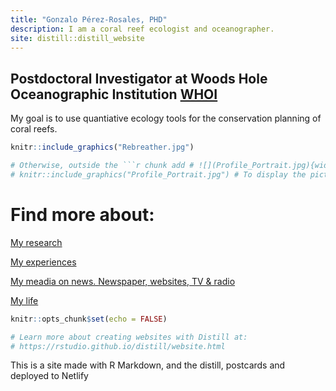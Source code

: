 ```yaml
---
title: "Gonzalo Pérez-Rosales, PHD"
description: I am a coral reef ecologist and oceanographer. 
site: distill::distill_website
---
```

##         Postdoctoral Investigator at Woods Hole Oceanographic Institution [WHOI](https://www.whoi.edu/)

My goal is to use quantiative ecology tools for the conservation planning of coral reefs.

```r
knitr::include_graphics("Rebreather.jpg")
```


```r

# Otherwise, outside the ```r chunk add # ![](Profile_Portrait.jpg){width=15}
# knitr::include_graphics("Profile_Portrait.jpg") # To display the picture remove the #

```

# Find more about: 

  [My research](https://gonzaloperezrosales.netlify.app/research.html)
  
  [My experiences](https://gonzaloperezrosales.netlify.app/blog.html)
  
  [My meadia on news. Newspaper, websites, TV & radio](https://gonzaloperezrosales.netlify.app/media.html)
  
  [My life](https://gonzaloperezrosales.netlify.app/about.html)


```r
knitr::opts_chunk$set(echo = FALSE)

# Learn more about creating websites with Distill at:
# https://rstudio.github.io/distill/website.html

```


<!-- author: -->
<!--   - name: Gonzalo Pérez-Rosales, Phd -->
<!--     url: https://gonzaloperezrosales.netlify.app/ -->
<!--     affiliation: CRIOBE -->
<!--     affiliation_url: http://www.criobe.pf/pro/personnel/doctorants/gonzalo-perez-rosales/ -->



This is a site made with R Markdown, and the distill, postcards and deployed to Netlify